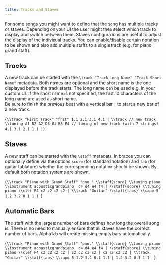```yaml
---
title: Tracks and Staves
---
```



For some songs you might want to define that the song has multiple tracks or staves.
Depending on your UI the user might then select which track to display and switch between them.
Staves configurations are useful to adjust the display of the individual tracks.
You can enable/disable certain notation to be shown and also add multiple staffs to a single track (e.g. for piano grand staff).

## Tracks

A new track can be started with the `\track "Track Long Name" "Track Short Name"` metadata.
Both names are optional and the short name is the one displayed before the track starts.
The long name can be used e.g. in your custom UI.
If the short name is not specified, the first 10 characters of the long name are used as short name. <br />
Be sure to finish the previous beat with a vertical bar `|` to start a new bar of a new track.

<AlphaTexSample tracks="all">{`
\\track "First Track" "frst"
1.1 2.1 3.1 4.1 |
\\track // new track
\\tuning A1 D2 A2 D3 G3 B3 E4 // tuning of new track (with 7 strings)
4.1 3.1 2.1 1.1 |
`}</AlphaTexSample>

## Staves

A new staff can be started with the `\staff` metadata.
In braces you can optionally define via the options `score` (for standard notation) and `tab` (for guitar tablature)
whether the corresponding notation should be shown.
By default both notation systems are shown.

<AlphaTexSample tracks="all">{`
\\track "Piano with Grand Staff" "pno."
    \\staff{score} \\tuning piano \\instrument acousticgrandpiano 
    c4 d4 e4 f4 |
    \\staff{score} \\tuning piano \\clef F4
    c2 c2 c2 c2 |
\\track "Guitar"
    \\staff{tabs} \\capo 5
    1.2 3.2 0.1 1.1 
`}</AlphaTexSample>

## Automatic Bars

The staff with the largest number of bars defines how long the overall song is. There is no need to 
manually ensure that all staves have the correct number of bars. AlphaTab will create missing empty bars automatically. 

<AlphaTexSample tracks="all">{`
\\track "Piano with Grand Staff" "pno."
    \\staff{score} \\tuning piano \\instrument acousticgrandpiano 
    c4 d4 e4 f4 |
    \\staff{score} \\tuning piano \\clef F4
    c2 c2 c2 c2 | c2 c2 c2 c2 | c2 c2 c2 c2 |
\\track "Guitar"
    \\staff{tabs} \\capo 5
    1.2 3.2 0.1 1.1 | 1.2 3.2 0.1 1.1  
`}</AlphaTexSample>

